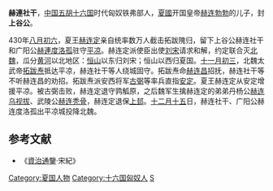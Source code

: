 '''赫連社干'''，[[中国|中国]][[五胡十六国|五胡十六国]]时代匈奴铁弗部人，[[夏_(十六国)|夏國]]开国皇帝[[赫连勃勃|赫连勃勃]]的儿子，封'''上谷公'''。

430年[[八月初六|八月初六]]，夏王[[赫连定|赫连定]]亲自统率数万人截击拓跋隗归，留下上谷公赫连社干和广阳公[[赫連度洛孤|赫連度洛孤]]驻守[[平凉|平凉]]。赫连定派使臣出使[[刘宋|刘宋]]请求和解，约定联合灭[[北魏|北魏]]，瓜分[[黄河|黄河]]以北地区：[[恒山|恒山]]以东归刘宋；恒山以西归夏国。[[十一月初三|十一月初三]]，北魏太武帝[[拓跋焘|拓跋焘]]抵达平凉，赫连社干等人绕城固守。拓跋焘命[[赫连昌|赫连昌]]招抚，赫连社干等不听赫连昌的劝招。拓跋焘派安西将军[[古弼|古弼]]等率兵直指[[安定郡|安定]]。夏王赫连定从安定增援平凉。被古弼击败，赫连定退守鹑觚原，之后魏军生擒赫连定的弟弟丹杨公[[赫连乌视拔|赫连乌视拔]]、武陵公[[赫连秃骨|赫连秃骨]]，赫连定退保[[上邽|上邽]]。[[十二月十五|十二月十五]]日，赫连社干、广阳公赫连度洛孤出平凉城投降北魏。

==参考文献==
*《[[資治通鑒|資治通鑒]]·宋紀》

{{DEFAULTSORT:Helian赫連}}
[[Category:夏国人物|Category:夏国人物]]
[[Category:十六国匈奴人|Category:十六国匈奴人]]
[[Category:赫連姓|S]]